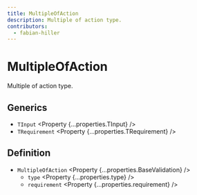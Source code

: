 ```yaml
---
title: MultipleOfAction
description: Multiple of action type.
contributors:
  - fabian-hiller
---
```



# MultipleOfAction

Multiple of action type.

## Generics

- `TInput` <Property {...properties.TInput} />
- `TRequirement` <Property {...properties.TRequirement} />

## Definition

- `MultipleOfAction` <Property {...properties.BaseValidation} />
  - `type` <Property {...properties.type} />
  - `requirement` <Property {...properties.requirement} />
